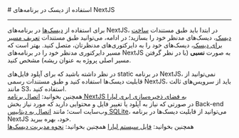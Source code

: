 

<Layout>
<Head>
<title>مستندات استفاده از دیسک‌ها در NextJS - لیارا</title>
<meta property="og:title" content="مستندات خدمات رایانش ابری لیارا" />
<meta property="og:description" content="مستندات مربوط به نحوه استفاده از دیسک‌ها در پلتفرم NextJS در لیارا"  />
<meta property="og:image" content="https://files.liara.ir/liara/logos/liara-poster.jpg" />
</Head>
# استفاده از دیسک در برنامه‌های NextJS
<hr className="mb-2" />

برای استفاده از <a href="/paas/disks/about" className="text-[#2196f3] ">دیسک‌ها</a> در برنامه‌های NextJS، در ابتدا باید طبق مستندات <a href="/paas/disks/create" className="text-[#2196f3] ">ساخت دیسک</a>، دیسک‌های مدنظر خود را بسازید؛ در ادامه، می‌توانید طبق مستندات <a href="/paas/disks/route" className="text-[#2196f3] ">تعریف مسیر برای دیسک</a>، دیسک‌های خود را به دایرکتوری‌های مدنظرتان، متصل کنید.
بهتر است که مسیر دایرکتوری مدنظر خود را در برنامه‌های NextJS به صورت <b>نسبی</b> (با در نظر گرفتن مسیر اصلی پروژه به عنوان ریشه) مشخص کنید.

<Section id="use-cases" title="موارد استفاده از دیسک‌ها" />
در نظر داشته باشید که برای آپلود فایل‌های static در برنامه NextJS، نمی‌توانید از قابلیت دیسک‌ها استفاده کنید و 
طبق مستندات رسمی NextJS، باید از سرویس‌های ثالث مانند S3، استفاده کنید.
<div className='h-3' />
<Alert variant='success'>همچنین بخوانید: <a href="/object-storage/how-tos/connect-via-platform/nextjs" className="text-[#2196f3] ">اتصال برنامه NextJS به فضای ذخیره‌سازی ابری لیارا</a></Alert>
<div className='h-3' />
در صورتی که نیاز به آپلود یا تغییر فایل و محتوایی دارید که مورد نیاز بخش Back-end وب‌سایت است؛ مانند <a href="/paas/nextjs/how-tos/connect-to-db/sqlite" className="text-[#2196f3]">اتصال به دیتابیس SQLite</a>، می‌توانید از قابلیت دیسک‌ها در برنامه NextJS خود، بهره ببرید.

<div className='h-5' />
<Alert variant='success'>همچنین بخوانید: <a href="/paas/details/file-system" className="text-[#2196f3] ">فایل سیستم لیارا</a></Alert>
<Alert variant='success'>همچنین بخوانید: <a href="/paas/disks/about" className="text-[#2196f3] ">نحوه مدیریت دیسک‌ها</a></Alert>


</Layout>